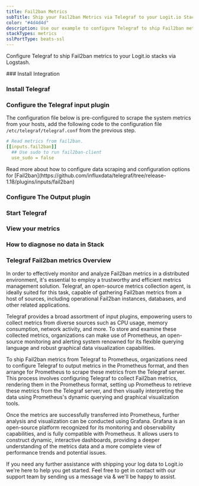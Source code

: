 ```yaml
---
title: Fail2ban Metrics
subTitle: Ship your Fail2ban Metrics via Telegraf to your Logit.io Stack
color: "#4d4d4d"
description: Use our example to configure Telegraf to ship Fail2ban metrics to your Logit.io stacks. Configure Telegraf to send Fail2ban metrics to Logstash or Elastic.
stackTypes: metrics
sslPortType: beats-ssl
---
```


Configure Telegraf to ship Fail2ban metrics to your Logit.io stacks via Logstash.

<Steps>
  ### Install Integration
  <InstallIntegration/>

  ### Install Telegraf

  <InstallTelegraf />

  ### Configure the Telegraf input plugin

  The configuration file below is pre-configured to scrape the system metrics from your hosts, add the following code to the configuration file `/etc/telegraf/telegraf.conf` from the previous step.

  ```yaml copy
  # Read metrics from fail2ban.
  [[inputs.fail2ban]]
    ## Use sudo to run fail2ban-client
    use_sudo = false
  ```

  <Callout type="info">
    Read more about how to configure data scraping and configuration options for [Fail2ban](https://github.com/influxdata/telegraf/tree/release-1.18/plugins/inputs/fail2ban)
  </Callout>

  ### Configure The Output plugin

  <TelegrafOutputPlugin />

  ### Start Telegraf

  <StartTelegraf />

  ### View your metrics
  <LaunchStack source="Fail2ban_Metrics_via_Telegraf" utmMedium="metrics" utmCampaign="telegraf-Fail2ban-metrics" />

  ### How to diagnose no data in Stack

  <DiagnoseNoData />

</Steps>

### Telegraf Fail2ban metrics Overview

In order to effectively monitor and analyze Fail2ban metrics in a distributed environment, it's essential to employ a trustworthy and 
efficient metrics management solution. Telegraf, an open-source metrics collection agent, is ideally suited for this task, capable of 
gathering Fail2ban metrics from a host of sources, including operational Fail2ban instances, databases, and other related applications.

Telegraf provides a broad assortment of input plugins, empowering users to collect metrics from diverse sources such as CPU usage, memory 
consumption, network activity, and more. To store and examine these collected metrics, organizations can make use of Prometheus, an open-source 
monitoring and alerting system renowned for its flexible querying language and robust graphical data visualization capabilities.

To ship Fail2ban metrics from Telegraf to Prometheus, organizations need to configure Telegraf to output metrics in the Prometheus format, and 
then arrange for Prometheus to scrape these metrics from the Telegraf server. This process involves configuring Telegraf to collect Fail2ban 
metrics, rendering them in the Prometheus format, setting up Prometheus to retrieve these metrics from the Telegraf server, and then visually 
interpreting the data using Prometheus's dynamic querying and graphical visualization tools.

Once the metrics are successfully transferred into Prometheus, further analysis and visualization can be conducted using Grafana. Grafana is 
an open-source platform recognized for its monitoring and observability capabilities, and is fully compatible with Prometheus. It allows users 
to construct dynamic, interactive dashboards, providing a deeper understanding of the metrics data and a more complete view of performance trends 
and potential issues.

If you need any further assistance with shipping your log data to Logit.io we're here to help you get started. Feel free to get in contact with 
our support team by sending us a message via <IntercomButton text="live chat" /> & we'll be happy to assist.